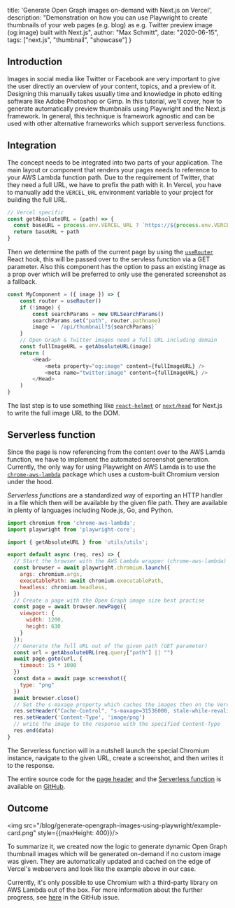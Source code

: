   title: 'Generate Open Graph images on-demand with Next.js on Vercel',
  description: "Demonstration on how you can use Playwright to create thumbnails of your web pages (e.g. blog) as e.g. Twitter preview image (og:image) built with Next.js",
  author: "Max Schmitt",
  date: "2020-06-15",
  tags: ["next.js", "thumbnail", "showcase"]
}

## Introduction

Images in social media like Twitter or Facebook are very important to give the user directly an overview of your content, topics, and a preview of it. Designing this manually takes usually time and knowledge in photo editing software like Adobe Photoshop or Gimp. In this tutorial, we'll cover, how to generate automatically preview thumbnails using Playwright and the Next.js framework. In general, this technique is framework agnostic and can be used with other alternative frameworks which support serverless functions.

## Integration

The concept needs to be integrated into two parts of your application. The main layout or component that renders your pages needs to reference to your AWS Lambda function path. Due to the requirement of Twitter, that they need a full URL, we have to prefix the path with it. In Vercel, you have to manually add the `VERCEL_URL` environment variable to your project for building the full URL.

```js
// Vercel specific
const getAbsoluteURL = (path) => {
  const baseURL = process.env.VERCEL_URL ? `https://${process.env.VERCEL_URL}` : "http://localhost:3000"
  return baseURL + path
}
```

Then we determine the path of the current page by using the [`useRouter`](https://nextjs.org/docs/api-reference/next/router#userouter) React hook, this will be passed over to the servless function via a GET parameter. Also this component has the option to pass an existing image as a prop over which will be preferred to only use the generated screenshot as a fallback.

```js
const MyComponent = ({ image }) => {
    const router = useRouter()
    if (!image) {
        const searchParams = new URLSearchParams()
        searchParams.set("path", router.pathname)
        image = `/api/thumbnail?${searchParams}`
    }
    // Open Graph & Twitter images need a full URL including domain
    const fullImageURL = getAbsoluteURL(image)
    return (
        <Head>
            <meta property="og:image" content={fullImageURL} />
            <meta name="twitter:image" content={fullImageURL} />
        </Head>
    )
}
```

The last step is to use something like [`react-helmet`](https://github.com/nfl/react-helmet) or [`next/head`](https://nextjs.org/docs/api-reference/next/head) for Next.js to write the full image URL to the DOM.

## Serverless function

Since the page is now referencing from the content over to the AWS Lamda function, we have to implement the automated screenshot generation. Currently, the only way for using Playwright on AWS Lamda is to use the [`chrome-aws-lambda`](https://github.com/alixaxel/chrome-aws-lambda) package which uses a custom-built Chromium version under the hood.

*Serverless functions* are a standardized way of exporting an HTTP handler in a file which then will be available by the given file path. They are available in plenty of languages including Node.js, Go, and Python.

```js
import chromium from 'chrome-aws-lambda';
import playwright from 'playwright-core';

import { getAbsoluteURL } from 'utils/utils';

export default async (req, res) => {
  // Start the browser with the AWS Lambda wrapper (chrome-aws-lambda)
  const browser = await playwright.chromium.launch({
    args: chromium.args,
    executablePath: await chromium.executablePath,
    headless: chromium.headless,
  })
  // Create a page with the Open Graph image size best practise
  const page = await browser.newPage({
    viewport: {
      width: 1200,
      height: 630
    }
  });
  // Generate the full URL out of the given path (GET parameter)
  const url = getAbsoluteURL(req.query["path"] || "")
  await page.goto(url, {
    timeout: 15 * 1000
  })
  const data = await page.screenshot({
    type: "png"
  })
  await browser.close()
  // Set the s-maxage property which caches the images then on the Vercel edge
  res.setHeader("Cache-Control", "s-maxage=31536000, stale-while-revalidate")
  res.setHeader('Content-Type', 'image/png')
  // write the image to the response with the specified Content-Type
  res.end(data)
}
```

The Serverless function will in a nutshell launch the special Chromium instance, navigate to the given URL, create a screenshot, and then writes it to the response.

The entire source code for the [page header](https://github.com/playwright-community/playwright-community/blob/e747e467a66d81a95f4013f683f7306050da70ad/layouts/main.tsx#L16-L21) and the [Serverless function](https://github.com/playwright-community/playwright-community/blob/master/src/pages/api/thumbnail.ts) is available on [GitHub](https://github.com/playwright-community/playwright-community).

## Outcome

<img src="/blog/generate-opengraph-images-using-playwright/example-card.png" style={{maxHeight: 400}}/>

To summarize it, we created now the logic to generate dynamic Open Graph thumbnail images which will be generated on-demand if no custom image was given. They are automatically updated and cached on the edge of Vercel's webservers and look like the example above in our case.

Currently, it's only possible to use Chromium with a third-party library on AWS Lambda out of the box. For more information about the further progress, see [here](https://github.com/microsoft/playwright/issues/2404) in the GitHub issue.

